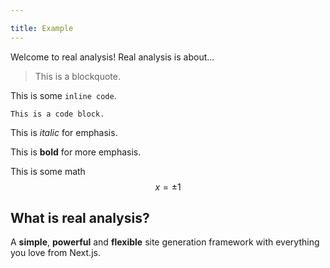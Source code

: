 ```yaml
---

title: Example
---
```


Welcome to real analysis! Real analysis is about...

> This is a blockquote.

This is some `inline code`.

```
This is a code block.
```

This is *italic* for emphasis.

This is **bold** for more emphasis.

This is some math 
$$
x = \pm 1
$$

## What is real analysis?

A **simple**, **powerful** and **flexible** site generation framework with everything you love from Next.js.
